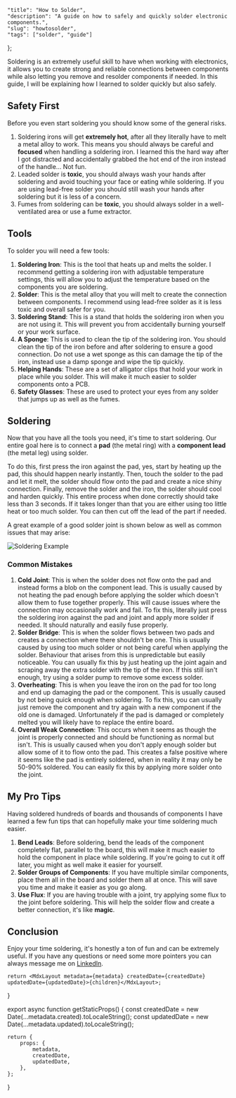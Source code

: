 
    "title": "How to Solder",
    "description": "A guide on how to safely and quickly solder electronic components.",
    "slug": "howtosolder",
    "tags": ["solder", "guide"]
};

Soldering is an extremely useful skill to have when working with electronics, it allows you to create strong and reliable connections between components while also letting you remove and resolder components if needed. In this guide, I will be explaining how I learned to solder quickly but also safely.

## Safety First

Before you even start soldering you should know some of the general risks.

1. Soldering irons will get **extremely hot**, after all they literally have to melt a metal alloy to work. This means you should always be careful and **focused** when handling a soldering iron. I learned this the hard way after I got distracted and accidentally grabbed the hot end of the iron instead of the handle... Not fun.
2. Leaded solder is **toxic**, you should always wash your hands after soldering and avoid touching your face or eating while soldering. If you are using lead-free solder you should still wash your hands after soldering but it is less of a concern.
3. Fumes from soldering can be **toxic**, you should always solder in a well-ventilated area or use a fume extractor.

## Tools

To solder you will need a few tools:

1. **Soldering Iron**: This is the tool that heats up and melts the solder. I recommend getting a soldering iron with adjustable temperature settings, this will allow you to adjust the temperature based on the components you are soldering.
2. **Solder**: This is the metal alloy that you will melt to create the connection between components. I recommend using lead-free solder as it is less toxic and overall safer for you.
3. **Soldering Stand**: This is a stand that holds the soldering iron when you are not using it. This will prevent you from accidentally burning yourself or your work surface.
4. **A Sponge**: This is used to clean the tip of the soldering iron. You should clean the tip of the iron before and after soldering to ensure a good connection. Do not use a wet sponge as this can damage the tip of the iron, instead use a damp sponge and wipe the tip quickly.
5. **Helping Hands**: These are a set of alligator clips that hold your work in place while you solder. This will make it much easier to solder components onto a PCB.
6. **Safety Glasses**: These are used to protect your eyes from any solder that jumps up as well as the fumes.

## Soldering

Now that you have all the tools you need, it's time to start soldering. Our entire goal here is to connect a **pad** (the metal ring) with a **component lead** (the metal leg) using solder.

To do this, first press the iron against the pad, yes, start by heating up the pad, this should happen nearly instantly. Then, touch the solder to the pad and let it melt, the solder should flow onto the pad and create a nice shiny connection. Finally, remove the solder and the iron, the solder should cool and harden quickly. This entire process when done correctly should take less than 3 seconds. If it takes longer than that you are either using too little heat or too much solder. You can then cut off the lead of the part if needed.

A great example of a good solder joint is shown below as well as common issues that may arise:

![Soldering Example](https://i.imgur.com/hAq8zGb.jpeg)

### Common Mistakes

1. **Cold Joint**: This is when the solder does not flow onto the pad and instead forms a blob on the component lead. This is usually caused by not heating the pad enough before applying the solder which doesn't allow them to fuse together properly. This will cause issues where the connection may occasionally work and fail. To fix this, literally just press the soldering iron against the pad and joint and apply more solder if needed. It should naturally and easily fuse properly.
2. **Solder Bridge**: This is when the solder flows between two pads and creates a connection where there shouldn't be one. This is usually caused by using too much solder or not being careful when applying the solder. Behaviour that arises from this is unpredictable but easily noticeable. You can usually fix this by just heating up the joint again and scraping away the extra solder with the tip of the iron. If this still isn't enough, try using a solder pump to remove some excess solder.
3. **Overheating**: This is when you leave the iron on the pad for too long and end up damaging the pad or the component. This is usually caused by not being quick enough when soldering. To fix this, you can usually just remove the component and try again with a new component if the old one is damaged. Unfortunately if the pad is damaged or completely melted you will likely have to replace the entire board.
4. **Overall Weak Connection**: This occurs when it seems as though the joint is properly connected and should be functioning as normal but isn't. This is usually caused when you don't apply enough solder but allow some of it to flow onto the pad. This creates a false positive where it seems like the pad is entirely soldered, when in reality it may only be 50-90% soldered. You can easily fix this by applying more solder onto the joint.

## My Pro Tips

Having soldered hundreds of boards and thousands of components I have learned a few fun tips that can hopefully make your time soldering much easier.

1. **Bend Leads**: Before soldering, bend the leads of the component completely flat, parallel to the board, this will make it much easier to hold the component in place while soldering. If you're going to cut it off later, you might as well make it easier for yourself.
2. **Solder Groups of Components**: If you have multiple similar components, place them all in the board and solder them all at once. This will save you time and make it easier as you go along.
3. **Use Flux**: If you are having trouble with a joint, try applying some flux to the joint before soldering. This will help the solder flow and create a better connection, it's like **magic**.

## Conclusion

Enjoy your time soldering, it's honestly a ton of fun and can be extremely useful. If you have any questions or need some more pointers you can always message me on [LinkedIn](https://www.linkedin.com/in/ben-zhou06/).

    return <MdxLayout metadata={metadata} createdDate={createdDate} updatedDate={updatedDate}>{children}</MdxLayout>;
}

export async function getStaticProps() {
    const createdDate = new Date(...metadata.created).toLocaleString();
    const updatedDate = new Date(...metadata.updated).toLocaleString();

    return {
        props: {
            metadata,
            createdDate,
            updatedDate,
        },
    };

}
